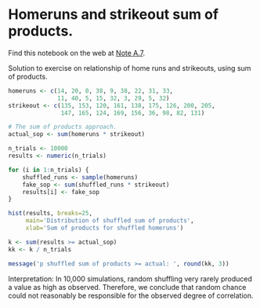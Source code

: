 # Homeruns and strikeout sum of products.


Find this notebook on the web at
<a class="quarto-xref" href="https://resampling-stats.github.io/latest-r/exercise_solutions.html#nte-homerun_sop_solution">Note <span>A.7</span></a>.

Solution to exercise on relationship of home runs and strikeouts, using
sum of products.

```r
homeruns <- c(14, 20, 0, 38, 9, 38, 22, 31, 33,
              11, 40, 5, 15, 32, 3, 29, 5, 32)
strikeout <- c(135, 153, 120, 161, 138, 175, 126, 200, 205,
               147, 165, 124, 169, 156, 36, 98, 82, 131)
```

```r
# The sum of products approach.
actual_sop <- sum(homeruns * strikeout)

n_trials <- 10000
results <- numeric(n_trials)

for (i in 1:n_trials) {
    shuffled_runs <- sample(homeruns)
    fake_sop <- sum(shuffled_runs * strikeout)
    results[i] <- fake_sop
}

hist(results, breaks=25,
     main='Distribution of shuffled sum of products',
     xlab='Sum of products for shuffled homeruns')

k <- sum(results >= actual_sop)
kk <- k / n_trials

message('p shuffled sum of products >= actual: ', round(kk, 3))
```

Interpretation: In 10,000 simulations, random shuffling very rarely
produced a value as high as observed. Therefore, we conclude that random
chance could not reasonably be responsible for the observed degree of
correlation.
